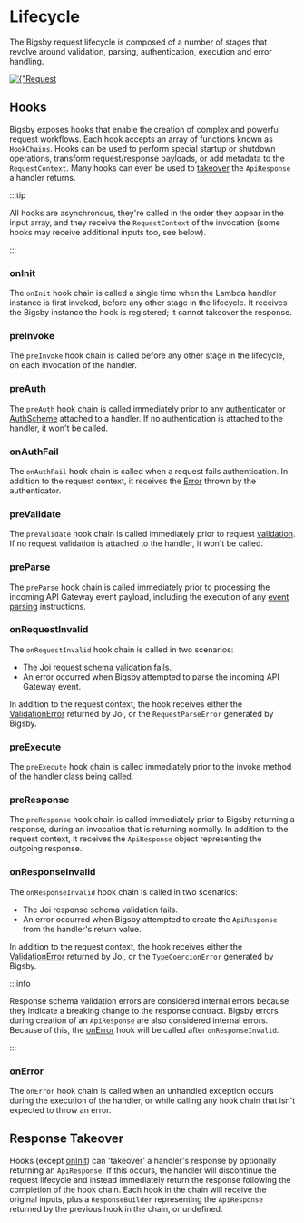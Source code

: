 # Lifecycle

The Bigsby request lifecycle is composed of a number of stages that revolve around validation, parsing,
authentication, execution and error handling.

<div style={{ display: "flex", justifyContent: "center" }}>
  <a href={"/bigsby/img/request-lifecycle-diagram.png"} target={"_blank"}>
    <img
      src={"/bigsby/img/request-lifecycle-diagram.png"}
      alt={"Request Lifecycle"}
    />
  </a>
</div>

## Hooks

Bigsby exposes hooks that enable the creation of complex and powerful request workflows. Each hook accepts
an array of functions known as `HookChains`. Hooks can be used to perform special startup or shutdown operations,
transform request/response payloads, or add metadata to the `RequestContext`. Many hooks can even be used to
[takeover](#response-takeover) the `ApiResponse` a handler returns.

:::tip

All hooks are asynchronous, they're called in the order they appear in the input array, and they receive the
`RequestContext` of the invocation (some hooks may receive additional inputs too, see below).

:::

### onInit

The `onInit` hook chain is called a single time when the Lambda handler instance is first invoked, before any
other stage in the lifecycle. It receives the Bigsby instance the hook is registered; it cannot takeover the response.

### preInvoke

The `preInvoke` hook chain is called before any other stage in the lifecycle, on each invocation of the handler.

### preAuth

The `preAuth` hook chain is called immediately prior to any [authenticator](./authentication#authenticators) or
[AuthScheme](./authentication#auth-scheme) attached to a handler. If no authentication is attached to the handler,
it won't be called.

### onAuthFail

The `onAuthFail` hook chain is called when a request fails authentication. In addition to the request context,
it receives the [Error](./authentication#denying-a-request) thrown by the authenticator.

### preValidate

The `preValidate` hook chain is called immediately prior to request [validation](./validation#request). If no request
validation is attached to the handler, it won't be called.

### preParse

The `preParse` hook chain is called immediately prior to processing the incoming API Gateway event payload, including
the execution of any [event parsing](./event-parsing) instructions.

### onRequestInvalid

The `onRequestInvalid` hook chain is called in two scenarios:

- The Joi request schema validation fails.
- An error occurred when Bigsby attempted to parse the incoming API Gateway event.

In addition to the request context, the hook receives either the [ValidationError](https://joi.dev/api/?v=17.6.0#validationerror)
returned by Joi, or the `RequestParseError` generated by Bigsby.

### preExecute

The `preExecute` hook chain is called immediately prior to the invoke method of the handler class being called.

### preResponse

The `preResponse` hook chain is called immediately prior to Bigsby returning a response, during an invocation
that is returning normally. In addition to the request context, it receives the `ApiResponse` object representing
the outgoing response.

### onResponseInvalid

The `onResponseInvalid` hook chain is called in two scenarios:

- The Joi response schema validation fails.
- An error occurred when Bigsby attempted to create the `ApiResponse` from the handler's return value.

In addition to the request context, the hook receives either the [ValidationError](https://joi.dev/api/?v=17.6.0#validationerror)
returned by Joi, or the `TypeCoercionError` generated by Bigsby.

:::info

Response schema validation errors are considered internal errors because they indicate a breaking change to the response contract.
Bigsby errors during creation of an `ApiResponse` are also considered internal errors. Because of this, the [onError](#onerror)
hook will be called after `onResponseInvalid`.

:::

### onError

The `onError` hook chain is called when an unhandled exception occurs during the execution of the handler, or while
calling any hook chain that isn't expected to throw an error.

## Response Takeover

Hooks (except [onInit](#oninit)) can 'takeover' a handler's response by optionally returning an `ApiResponse`. If this occurs,
the handler will discontinue the request lifecycle and instead immediately return the response following the completion
of the hook chain. Each hook in the chain will receive the original inputs, plus a `ResponseBuilder` representing the `ApiResponse`
returned by the previous hook in the chain, or undefined.
